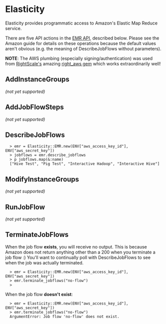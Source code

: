 = Elasticity =

Elasticity provides programmatic access to Amazon's Elastic Map Reduce service.

There are five API actions in the [http://docs.amazonwebservices.com/ElasticMapReduce/latest/DeveloperGuide/index.html EMR API], described below.  Please see the Amazon guide for details on these operations because the default values aren't obvious (e.g. the meaning of DescribeJobFlows without parameters).

'''NOTE''': The AWS plumbing (especially signing/authentication) was used from [http://www.rightscale.com/ RightScale's] amazing [https://github.com/rightscale/right_aws right_aws gem] which works extraordinarily well!

== AddInstanceGroups ==

''(not yet supported)''

== AddJobFlowSteps ==

''(not yet supported)''

== DescribeJobFlows ==

<pre>
  > emr = Elasticity::EMR.new(ENV["aws_access_key_id"], ENV["aws_secret_key"])
  > jobflows = emr.describe_jobflows
  > p jobflows.map(&:name)
  ["Hive Test", "Pig Test", "Interactive Hadoop", "Interactive Hive"]
</pre>

== ModifyInstanceGroups ==

''(not yet supported)''

== RunJobFlow ==

''(not yet supported)''

== TerminateJobFlows ==

When the job flow '''exists''', you will receive no output.  This is because Amazon does not return anything other than a 200 when you terminate a job flow :)  You'll want to continually poll with DescribeJobFlows to see when the job was actually terminated.

<pre>
  > emr = Elasticity::EMR.new(ENV["aws_access_key_id"], ENV["aws_secret_key"])
  > emr.terminate_jobflows("no-flow")
  >
</pre>

When the job flow '''doesn't exist''':

<pre>
  > emr = Elasticity::EMR.new(ENV["aws_access_key_id"], ENV["aws_secret_key"])
  > emr.terminate_jobflows("no-flow")
  ArgumentError: Job flow 'no-flow' does not exist.
</pre>


<!-- __NOTOC__ -->